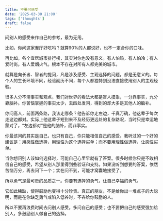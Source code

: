 ```yaml
---
title: 不要问感受
date: '2025-03-30 21:00'
tags: ['thoughts']
draft: false
---
```


问别人的感受来作自己的参考，最为无用。

比如，你问这家餐厅好吃吗？就算90%的人都说好，也不一定合你的口味。

再比如，各个宜居城市排行榜，其实对你也没有意义。有人怕热，有人怕冷；有人爱时尚，有人爱烟火气。根本不存在对所有人都完美的城市。

就算是向长者、智者的提问，凡是涉及感受、主观选择的问题，都是无意义的。每个人的生长环境不同，经验阅历不同，每个人都独特到没法直接使用别人的主观经验。

很多人分不清事实和观点。我们对世界的看法大都是盲人摸象，一分靠事实，九分靠脑补。你苦恼掌握的事实太少，去四处发问，得到的却大多是其他人的脑补。

你问高人，前面两条路，我该走哪条？他告诉你走左边，千真万确，他这辈子每次走这边都对。实际上他这辈子短到来不及经历更远处的复杂路况，当时只是幸运地蒙对了，“左边都对”是他的脑补，而非事实。

你最该问的其实是自己，也只有自己，你只能相信自己的感受。我听过的一个好的建议是：用感性做选择，用理性为这个选择买单；而不要用理性做选择，让感性买单。

当你想问别人该如何选择时，可能自己心里早就有了答案。很多时候你只是不敢相信自己的感受，希望从别人那里得到些验证和支持。如果没听到想要的答案，依然苦恼万分，再去问下一个；实在问不到，可能才窝囊地接受了。

所以勇气是最可贵的品质之一。你要有选择的勇气，让自己幸福的勇气。

它如此稀缺，使得鼓励也变得十分珍贵。真正的朋友，不是给你出一堆点子的大聪明，而是在你缺乏勇气或陷入低谷时，不吝给你鼓励的人。

所以不要再浪费时间去问别人感受，多问自己的感受；也不要把自己的感受强加给别人，多鼓励别人做自己的选择。
